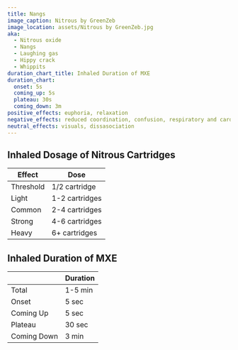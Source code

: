 ```yaml
---
title: Nangs
image_caption: Nitrous by GreenZeb
image_location: assets/Nitrous by GreenZeb.jpg
aka:
  - Nitrous oxide
  - Nangs
  - Laughing gas
  - Hippy crack
  - Whippits
duration_chart_title: Inhaled Duration of MXE
duration_chart:
  onset: 5s
  coming_up: 5s
  plateau: 30s
  coming_down: 3m
positive_effects: euphoria, relaxation
negative_effects: reduced coordination, confusion, respiratory and cardiovascular depression
neutral_effects: visuals, dissasociation
---
```


## Inhaled Dosage of Nitrous Cartridges
| Effect | Dose |
| --- | --- |
| Threshold | 1/2 cartridge |
| Light | 1-2 cartridges |
| Common | 2-4 cartridges |
| Strong | 4-6 cartridges |
| Heavy | 6+ cartridges |


<Chart title={frontmatter.duration_chart_title} data={frontmatter.duration_chart} />

## Inhaled Duration of MXE
|  | Duration |
| --- | --- |
| Total | 1-5 min |
| Onset | 5 sec |
| Coming Up | 5 sec |
| Plateau | 30 sec |
| Coming Down | 3 min |





